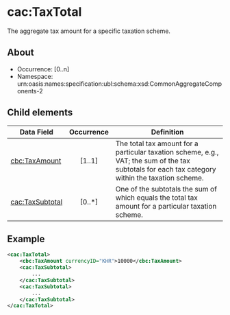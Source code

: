 # cac:TaxTotal
The aggregate tax amount for a specific taxation scheme.

## About
* Occurrence: [0..n]
* Namespace: urn:oasis:names:specification:ubl:schema:xsd:CommonAggregateComponents-2

## Child elements

| Data Field                                       | Occurrence | Definition |
|--------------------------------------------------|:----------:|------------|
| [cbc:TaxAmount](./tax-total/tax-amount.mdx)                 |   [1..1]   | The total tax amount for a particular taxation scheme, e.g., VAT; the sum of the tax subtotals for each tax category within the taxation scheme. |
| [cac:TaxSubtotal](./tax-total/tax-subtotal.mdx)             |   [0..*]   | One of the subtotals the sum of which equals the total tax amount for a particular taxation scheme. |

## Example
```xml
<cac:TaxTotal>
    <cbc:TaxAmount currencyID="KHR">10000</cbc:TaxAmount>
    <cac:TaxSubtotal>
        ...
    </cac:TaxSubtotal>
    <cac:TaxSubtotal>
        ...
    </cac:TaxSubtotal>
</cac:TaxTotal>
```